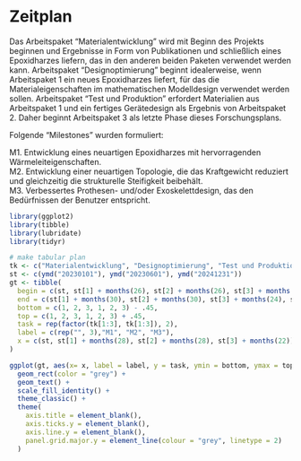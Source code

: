 # Zeitplan

Das Arbeitspaket "Materialentwicklung" wird mit Beginn des Projekts beginnen und Ergebnisse in Form von Publikationen und schließlich eines Epoxidharzes liefern, das in den anderen beiden Paketen verwendet werden kann. Arbeitspaket "Designoptimierung" beginnt idealerweise, wenn Arbeitspaket 1 ein neues Epoxidharzes liefert, für das die Materialeigenschaften im mathematischen Modelldesign verwendet werden sollen. Arbeitspaket "Test und Produktion" erfordert Materialien aus Arbeitspaket 1 und ein fertiges Gerätedesign als Ergebnis von Arbeitspaket 2. Daher beginnt Arbeitspaket 3 als letzte Phase dieses Forschungsplans.

Folgende "Milestones" wurden formuliert:

M1. Entwicklung eines neuartigen Epoxidharzes mit hervorragenden Wärmeleiteigenschaften.   
M2. Entwicklung einer neuartigen Topologie, die das Kraftgewicht reduziert und gleichzeitig die strukturelle Steifigkeit beibehält.     
M3. Verbessertes Prothesen- und/oder Exoskelettdesign, das den Bedürfnissen der Benutzer entspricht.      

```r
library(ggplot2)
library(tibble)
library(lubridate)
library(tidyr)

# make tabular plan
tk <- c("Materialentwicklung", "Designoptimierung", "Test und Produktion", "M1", "M2", "M3")
st <- c(ymd("20230101"), ymd("20230601"), ymd("20241231"))
gt <- tibble(
  begin = c(st, st[1] + months(26), st[2] + months(26), st[3] + months(20)),
  end = c(st[1] + months(30), st[2] + months(30), st[3] + months(24), st[1] + months(30), st[2] + months(30), st[3] + months(24)),
  bottom = c(1, 2, 3, 1, 2, 3) - .45,
  top = c(1, 2, 3, 1, 2, 3) + .45,
  task = rep(factor(tk[1:3], tk[1:3]), 2),
  label = c(rep("", 3),"M1", "M2", "M3"),
  x = c(st, st[1] + months(28), st[2] + months(28), st[3] + months(22))
)

ggplot(gt, aes(x= x, label = label, y = task, ymin = bottom, ymax = top, xmin = begin, xmax = end, fill = "aliceblue")) +
  geom_rect(color = "grey") +
  geom_text() +
  scale_fill_identity() +
  theme_classic() +
  theme(
    axis.title = element_blank(), 
    axis.ticks.y = element_blank(), 
    axis.line.y = element_blank(), 
    panel.grid.major.y = element_line(colour = "grey", linetype = 2)
  )
```